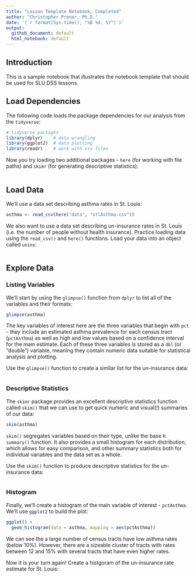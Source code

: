 ```yaml
---
title: "Lesson Template Notebook, Completed"
author: "Christopher Prener, Ph.D."
date: '(`r format(Sys.time(), "%B %d, %Y")`)'
output:
  github_document: default
  html_notebook: default
---
```


## Introduction
This is a sample notebook that illustrates the notebook template that should be used for SLU DSS lessons.

## Load Dependencies
The following code loads the package dependencies for our analysis from the `tidyverse`:

```r
# tidyverse packages
library(dplyr)    # data wrangling
library(ggplot2)  # data plotting
library(readr)    # work with csv files
```

Now you try loading two additional packages - `here` (for working with file paths) and `skimr` (for generating descriptive statistics):

```r

```

## Load Data
We'll use a data set describing asthma rates in St. Louis:

```r
asthma <- read_csv(here("data", "stlAsthma.csv"))
```

We also want to use a data set describing un-insurance rates in St. Louis (i.e. the number of people without health insurance). Practice loading data using the `read_csv()` and `here()` functions. Load your data into an object called `unins`:

```r

```

## Explore Data
### Listing Variables
We'll start by using the `glimpse()` function from `dplyr` to list all of the variables and their formats:

```r
glimpse(asthma)
```

The key variables of interest here are the three variables that begin with `pct` - they include an estimated asthma prevalence for each census tract (`pctAsthma`) as well as high and low values based on a confidence interval for the main estimate. Each of these three variables is stored as a `dbl` (or "double") variable, meaning they contain numeric data suitable for statistical analysis and plotting.

Use the `glimpse()` function to create a similar list for the un-insurance data:

```r

```

### Descriptive Statistics
The `skimr` package provides an excellent descriptive statistics function called `skim()` that we can use to get quick numeric and visual(!) summaries of our data:

```r
skim(asthma)
```

`skim()` segregates variables based on their type, unlike the base `R` `summary()` function. It also provides a small histogram for each distribution, which allows for easy comparison, and other summary statistics both for individual variables and the data set as a whole.

Use the `skim()` function to produce descriptive statistics for the un-insurance data:

```r

```

### Histogram
Finally, we'll create a histogram of the main variable of interest - `pctAsthma`. We'll use `ggplot2` to build the plot:

```r
ggplot() +
  geom_histogram(data = asthma, mapping = aes(pctAsthma))
```

We can see the a large number of census tracts have low asthma rates (below 10%). However, there are a sizeable cluster of tracts with rates between 12 and 15% with several tracts that have even higher rates.

Now it is your turn again! Create a histgoram of the un-insurance rate estimate for St. Louis:

```r

```
